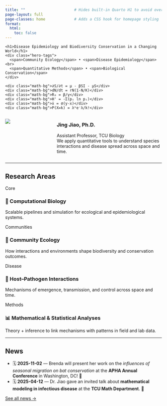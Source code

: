 ```yaml
---
title: ""                      # Hides built-in Quarto H1 to avoid overlap
page-layout: full
page-classes: home             # Adds a CSS hook for homepage styling
format:
  html:
    toc: false
---
```


<!-- Hero banner -->
<div class="hero">
  <div class="hero-content">
    <h1>Disease Epidemiology and Biodiversity Conservation in a Changing World</h1>
    <div class="hero-tags">
      <span>Community Ecology</span> • <span>Disease Epidemiology</span><br>
      <span>Quantitative Methods</span> • <span>Biological Conservation</span>
    </div>
  </div>
  <div class="hero-background">
    <div class="math-bg">∂S/∂t = μ - βSI - μS</div>
    <div class="math-bg">dN/dt = rN(1-N/K)</div>
    <div class="math-bg">R₀ = β/γ</div>
    <div class="math-bg">H' = -Σ(pᵢ ln pᵢ)</div>
    <div class="math-bg">ẋ = σ(y-x)</div>
    <div class="math-bg">P(X=k) = λᵏe⁻λ/k!</div>
  </div>
</div>

<!-- Title + profile -->
::: {.columns}
::: {.column width="30%"}
![](images/jing.jpg){.lab-photo}
:::

::: {.column width="70%"}
### Jing Jiao, Ph.D.
<span class="small-muted">Assistant Professor, TCU Biology</span>  
<span class="small-muted">We apply quantitative tools to understand species interactions and disease spread across space and time.</span>
:::
:::

---

## Research Areas

<div class="card-grid">

<div class="card">
  <span class="badge-soft">Core</span>
  <h3>🧬 Computational Biology</h3>
  <p>Scalable pipelines and simulation for ecological and epidemiological systems.</p>
</div>

<div class="card">
  <span class="badge-soft">Communities</span>
  <h3>🌿 Community Ecology</h3>
  <p>How interactions and environments shape biodiversity and conservation outcomes.</p>
</div>

<div class="card">
  <span class="badge-soft">Disease</span>
  <h3>🧫 Host–Pathogen Interactions</h3>
  <p>Mechanisms of emergence, transmission, and control across space and time.</p>
</div>

<div class="card">
  <span class="badge-soft">Methods</span>
  <h3>📊 Mathematical & Statistical Analyses</h3>
  <p>Theory + inference to link mechanisms with patterns in field and lab data.</p>
</div>

</div>

---

## News

- 🗓 **2025-11-02** — Brenda will present her work on the *influences of seasonal migration on bat conservation* at the **APHA Annual Conference** in Washington, DC! 🎉  
- 🗓 **2025-04-12** — Dr. Jiao gave an invited talk about **mathematical modeling in infectious disease** at the **TCU Math Department**. 👏

[See all news →](news.qmd)
